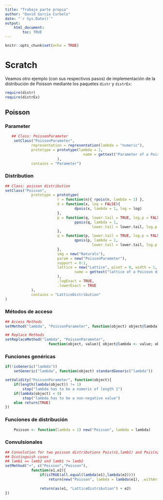 ```yaml
---
title: "Trabajo parte propia"
author: "David García Curbelo"
date: "`r Sys.Date()`"
output: 
    html_document:
        toc: TRUE
---
```


```r
knitr::opts_chunk$set(echo = TRUE)
```

# Scratch
Veamos otro ejemplo (con sus respectivos pasos) de implementación de la distribución 
de Poisson mediante los paquetes `distr` y `distrEx`:
```r
require(distr)
require(distrEx)
```

## Poisson

### Parameter
```r
   ## Class: PoissonParameter
    setClass("PoissonParameter",
            representation = representation(lambda = "numeric"),
            prototype = prototype(lambda = 1, 
                                    name = gettext("Parameter of a Poisson distribution")
                        ),
            contains = "Parameter") 
```

### Distribution
```r
## Class: poisson distribution
setClass("Poisson",
            prototype = prototype(
                        r = function(n){ rpois(n, lambda = 1) },
                        d = function(x, log = FALSE){
                                dpois(x, lambda = 1, log = log)
                        },
                        p = function(q, lower.tail = TRUE, log.p = FALSE ){
                                ppois(q, lambda = 1,
                                        lower.tail = lower.tail, log.p = log.p)
                        },
                        q = function(p, lower.tail = TRUE, log.p = FALSE ){
                                qpois(p, lambda = 1,
                                        lower.tail = lower.tail, log.p = log.p)
                        },
                        img = new("Naturals"),
                        param = new("PoissonParameter"),
                        support = 0:1,
                        lattice = new("Lattice", pivot = 0, width = 1, Length = 2, 
                                name = gettext("lattice of a Poisson distribution")
                        ),
                        .logExact = TRUE,
                        .lowerExact = TRUE
            ),
            contains = "LatticeDistribution"
)
```

### Métodos de acceso
```r
## Access Methods
setMethod("lambda", "PoissonParameter", function(object) object@lambda)

## Replace Methods
setReplaceMethod("lambda", "PoissonParameter",
                    function(object, value){ object@lambda <- value; object})
```

### Funciones genéricas
```r
if(!isGeneric("lambda"))
    setGeneric("lambda", function(object) standardGeneric("lambda"))

setValidity("PoissonParameter", function(object){
    if(length(lambda(object)) != 1)
        stop("lambda has to be a numeric of length 1")
    if(lambda(object) < 0)
        stop("lambda has to be a non-negative value")
    else return(TRUE)
})
```

### Funciones de distribución
```r
    Poisson <- function(lambda = 1) new("Poisson", lambda = lambda)
```

### Convulsionales
```r
## Convolution for two poisson distributions Pois(n1,lamb1) and Pois(n2,lamb2)
## Distinguish cases
## lamb1 == lamb2 und lamb1 != lamb2
setMethod("+", c("Poisson","Poisson"),
            function(e1,e2){                
                if(isTRUE(all.equal(lambda(e1),lambda(e2))))
                    return(new("Poisson", lambda = lambda(e1), .withArith = TRUE))
                
                return(as(e1, "LatticeDistribution") + e2)
})
```